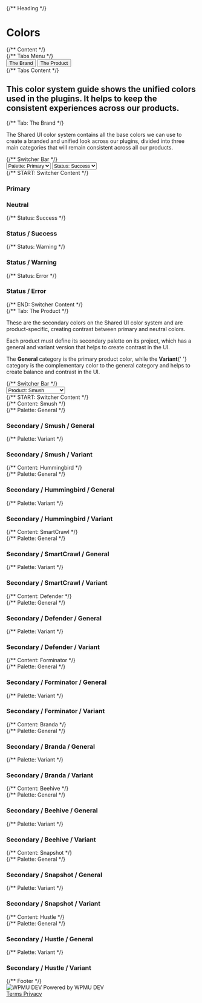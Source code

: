 

<Meta title="SUI/Utilities/Colors" />

<script>{CSB.loadTabs(document)}</script>

<script>{CSB.loadSwitcher(document)}</script>

<script>{CSB.loadPalette(document)}</script>

<div className="csb-page csb-page--white">
	{/** Heading */}
	<div className="csb-heading" style={{ borderBottom: 0 }}>
		<div className="csb-content">
			<h1 className="csb-page__title">Colors</h1>
		</div>
	</div>
	{/** Content */}
	<div className="csb-tabs">
		{/** Tabs Menu */}
		<div role="tablist" className="csb-tabs__menu manual">
			<div
				className="csb-content"
				style={{ paddingTop: 0, paddingBottom: 0 }}
			>
				<button
					id="tab__brand"
					className="csb-tabs__item"
					type="button"
					role="tab"
					aria-selected="true"
					aria-controls="tabpanel__brand"
				>
					<span className="csb-tabs__item-focus">The Brand</span>
				</button>
				<button
					id="tab__product"
					className="csb-tabs__item"
					type="button"
					role="tab"
					aria-selected="false"
					aria-controls="tabpanel__product"
					tabIndex="-1"
				>
					<span className="csb-tabs__item-focus">The Product</span>
				</button>
			</div>
		</div>
		{/** Tabs Content */}
		<div className="csb-tabs__content csb-content">
			<h2 className="csb-page__subtitle">
				This color system guide shows the unified colors used in the
				plugins. It helps to keep the consistent experiences across our
				products.
			</h2>
			{/** Tab: The Brand */}
			<div
				id="tabpanel__brand"
				className="csb-tabs__panel"
				role="tabpanel"
				aria-labelledby="tab__brand"
			>
				<div
					className="csb-block"
					style={{ borderBottom: 0, paddingBottom: 0 }}
				>
					<p>
						The Shared UI color system contains all the base colors
						we can use to create a branded and unified look across
						our plugins, divided into three main categories that
						will remain consistent across all our products.
					</p>
				</div>
				<div className="csb-block">
					<div className="csb-switcher">
						{/** Switcher Bar */}
						<div className="csb-switcher__bar">
							<select
								id="palette-picker"
								className="csb-select csb-switcher__select"
							>
								<option value="palette-picker--primary">
									Palette: Primary
								</option>
								<option value="palette-picker--neutral">
									Palette: Neutral
								</option>
								<option value="palette-picker--status">
									Palette: Status
								</option>
							</select>
							<select
								id="palette-status"
								className="csb-select csb-switcher__select is-hidden"
								data-switcher-parent="palette-picker"
								data-switcher-child="palette-picker--status"
							>
								<option value="palette-status--success">
									Status: Success
								</option>
								<option value="palette-status--warning">
									Status: Warning
								</option>
								<option value="palette-status--error">
									Status: Error
								</option>
							</select>
						</div>
						{/** START: Switcher Content */}
						<div
							id="palette-picker--primary"
							className="csb-switcher__content"
							data-switcher-group="palette-picker"
						>
							<h3 className="csb-block__title">Primary</h3>
							<ColorPalette>
								<ColorItem
									title="Blue / Dark / 10"
									colors={{
										'$color-primary--10': '#081630',
									}}
								/>
								<ColorItem
									title="Blue / Dark / 30"
									colors={{
										'$color-primary--30': '#184291',
									}}
								/>
								<ColorItem
									title="Blue / Base / 50"
									colors={{
										'$color-primary--50': '#286EF1',
									}}
								/>
								<ColorItem
									title="Blue / Light / 70"
									colors={{
										'$color-primary--70': '#D5E3FD',
									}}
								/>
								<ColorItem
									title="Blue / Light / 90"
									colors={{
										'$color-primary--90': '#EAF1FE',
									}}
								/>
							</ColorPalette>
						</div>
						<div
							id="palette-picker--neutral"
							className="csb-switcher__content is-hidden"
							data-switcher-group="palette-picker"
						>
							<h3 className="csb-block__title">Neutral</h3>
							<ColorPalette>
								<ColorItem
									title="Neutral / Dark / 10"
									colors={{
										'$color-neutral--10': '#1A1A1A',
									}}
								/>
								<ColorItem
									title="Neutral / Base / 50"
									colors={{
										'$color-neutral--50': '#505050',
									}}
								/>
								<ColorItem
									title="Neutral / Light / 60"
									colors={{
										'$color-neutral--60': '#737373',
									}}
								/>
								<ColorItem
									title="Neutral / Light / 70"
									colors={{
										'$color-neutral--70': '#AAAAAA',
									}}
								/>
								<ColorItem
									title="Neutral / Light / 80"
									colors={{
										'$color-neutral--80': '#E6E6E6',
									}}
								/>
								<ColorItem
									title="Neutral / Light / 90"
									colors={{
										'$color-neutral--90': '#F2F2F2',
									}}
								/>
								<ColorItem
									title="Neutral / Light / 95"
									colors={{
										'$color-neutral--95': '#F8F8F8',
									}}
								/>
								<ColorItem
									title="Neutral / Light / 100"
									colors={{
										'$color-neutral--100': '#FFFFFF',
									}}
								/>
							</ColorPalette>
						</div>
						<div
							id="palette-picker--status"
							className="csb-switcher__content is-hidden"
							data-switcher-group="palette-picker"
						>
							{/** Status: Success */}
							<div
								id="palette-status--success"
								className="csb-switcher__content"
								data-switcher-group="palette-status"
							>
								<h3 className="csb-block__title">
									Status / Success
								</h3>
								<ColorPalette>
									<ColorItem
										title="Green / Dark / 10"
										colors={{
											'$color-success--10': '#05250F',
										}}
									/>
									<ColorItem
										title="Green / Dark / 30"
										colors={{
											'$color-success--30': '#0C5E26',
										}}
									/>
									<ColorItem
										title="Green / Base / 50"
										colors={{
											'$color-success--50': '#18BB4B',
										}}
									/>
									<ColorItem
										title="Green / Light / 70"
										colors={{
											'$color-success--70': '#BAEBC9',
										}}
									/>
									<ColorItem
										title="Green / Light / 90"
										colors={{
											'$color-success--90': '#E8F8ED',
										}}
									/>
								</ColorPalette>
							</div>
							{/** Status: Warning */}
							<div
								id="palette-status--warning"
								className="csb-switcher__content is-hidden"
								data-switcher-group="palette-status"
							>
								<h3 className="csb-block__title">
									Status / Warning
								</h3>
								<ColorPalette>
									<ColorItem
										title="Yellow / Dark / 10"
										colors={{
											'$color-warning--10': '#191609',
										}}
									/>
									<ColorItem
										title="Yellow / Dark / 30"
										colors={{
											'$color-warning--30': '#5B502B',
										}}
									/>
									<ColorItem
										title="Yellow / Base / 50"
										colors={{
											'$color-warning--50': '#FFCC20',
										}}
									/>
									<ColorItem
										title="Yellow / Light / 70"
										colors={{
											'$color-warning--70': '#FFF4CE',
										}}
									/>
									<ColorItem
										title="Yellow / Light / 90"
										colors={{
											'$color-warning--90': '#FFFBEF',
										}}
									/>
								</ColorPalette>
							</div>
							{/** Status: Error */}
							<div
								id="palette-status--error"
								className="csb-switcher__content is-hidden"
								data-switcher-group="palette-status"
							>
								<h3 className="csb-block__title">
									Status / Error
								</h3>
								<ColorPalette>
									<ColorItem
										title="Red / Dark / 10"
										colors={{
											'$color-error--10': '#180909',
										}}
									/>
									<ColorItem
										title="Red / Dark / 30"
										colors={{
											'$color-error--30': '#AB403E',
										}}
									/>
									<ColorItem
										title="Red / Base / 50"
										colors={{
											'$color-error--50': '#F45C59',
										}}
									/>
									<ColorItem
										title="Red / Light / 70"
										colors={{
											'$color-error--70': '#FCCECD',
										}}
									/>
									<ColorItem
										title="Red / Light / 90"
										colors={{
											'$color-error--90': '#FEEFEE',
										}}
									/>
								</ColorPalette>
							</div>
						</div>
						{/** END: Switcher Content */}
					</div>
				</div>
			</div>
			{/** Tab: The Product */}
			<div
				id="tabpanel__product"
				className="csb-tabs__panel is-hidden"
				role="tabpanel"
				aria-labelledby="tab__product"
			>
				<div
					className="csb-block"
					style={{ borderBottom: 0, paddingBottom: 0 }}
				>
					<p>
						These are the secondary colors on the Shared UI color
						system and are product-specific, creating contrast
						between primary and neutral colors.
					</p>
					<p>
						Each product must define its secondary palette on its
						project, which has a general and variant version that
						helps to create contrast in the UI.
					</p>
					<p>
						The <strong>General</strong> category is the primary
						product color, while the <strong>Variant</strong>{' '}
						category is the complementary color to the general
						category and helps to create balance and contrast in the
						UI.
					</p>
				</div>
				<div className="csb-block">
					<div className="csb-switcher">
						{/** Switcher Bar */}
						<div className="csb-switcher__bar">
							<select
								id="subpalette-picker"
								className="csb-select csb-switcher__select"
							>
								<option value="subpalette-picker--smush">
									Product: Smush
								</option>
								<option value="subpalette-picker--hummingbird">
									Product: Hummingbird
								</option>
								<option value="subpalette-picker--smartcrawl">
									Product: SmartCrawl
								</option>
								<option value="subpalette-picker--defender">
									Product: Defender
								</option>
								<option value="subpalette-picker--forminator">
									Product: Forminator
								</option>
								<option value="subpalette-picker--branda">
									Product: Branda
								</option>
								<option value="subpalette-picker--beehive">
									Product: Beehive
								</option>
								<option value="subpalette-picker--snapshot">
									Product: Snapshot
								</option>
								<option value="subpalette-picker--hustle">
									Product: Hustle
								</option>
							</select>
						</div>
						{/** START: Switcher Content */}
						<div className="csb-switcher__content">
							{/** Content: Smush */}
							<div
								id="subpalette-picker--smush"
								className="csb-switcher__content"
								data-switcher-group="subpalette-picker"
							>
								{/** Palette: General */}
								<div className="csb-block">
									<h3 className="csb-block__title">
										Secondary / Smush / General
									</h3>
									<ColorPalette>
										<ColorItem
											title="General / Dark / 10"
											colors={{
												'hsl(190,67,11)': '#09272D',
											}}
										/>
										<ColorItem
											title="General / Dark / 30"
											colors={{
												'hsl(189,68,16)': '#0D3B43',
											}}
										/>
										<ColorItem
											title="General / Base / 50"
											colors={{
												'hsl(189,74,53)': '#2DC4E0',
											}}
										/>
										<ColorItem
											title="General / Light / 70"
											colors={{
												'hsl(190,75,86)': '#C0EDF6',
											}}
										/>
										<ColorItem
											title="General / Light / 90"
											colors={{
												'hsl(190,75,95)': '#EAF9FC',
											}}
										/>
									</ColorPalette>
								</div>
								{/** Palette: Variant */}
								<div className="csb-block">
									<h3 className="csb-block__title">
										Secondary / Smush / Variant
									</h3>
									<ColorPalette>
										<ColorItem
											title="Variant / Dark / 10"
											colors={{
												'hsl(260,43,4)': '#09060F',
											}}
										/>
										<ColorItem
											title="Variant / Dark / 30"
											colors={{
												'hsl(262,44,19)': '#2B1B46',
											}}
										/>
										<ColorItem
											title="Variant / Base / 50"
											colors={{
												'hsl(263,45,21)': '#2F1D4D',
											}}
										/>
										<ColorItem
											title="Variant / Light / 70"
											colors={{
												'hsl(264,67,85)': '#D3BEF2',
											}}
										/>
										<ColorItem
											title="Variant / Light / 90"
											colors={{
												'hsl(265,100,95)': '#F1E7FF',
											}}
										/>
									</ColorPalette>
								</div>
							</div>
							{/** Content: Hummingbird */}
							<div
								id="subpalette-picker--hummingbird"
								className="csb-switcher__content is-hidden"
								data-switcher-group="subpalette-picker"
							>
								{/** Palette: General */}
								<div className="csb-block">
									<h3 className="csb-block__title">
										Secondary / Hummingbird / General
									</h3>
									<ColorPalette>
										<ColorItem
											title="General / Dark / 10"
											colors={{
												'hsl(25,62,12)': '#331C0C',
											}}
										/>
										<ColorItem
											title="General / Dark / 30"
											colors={{
												'hsl(25,62,31)': '#80471E',
											}}
										/>
										<ColorItem
											title="General / Base / 50"
											colors={{
												'hsl(25,100,62)': '#FF8E3C',
											}}
										/>
										<ColorItem
											title="General / Light / 70"
											colors={{
												'hsl(25,100,89)': '#FFDDC5',
											}}
										/>
										<ColorItem
											title="General / Light / 90"
											colors={{
												'hsl(25,100,96)': '#FFF4EC',
											}}
										/>
									</ColorPalette>
								</div>
								{/** Palette: Variant */}
								<div className="csb-block">
									<h3 className="csb-block__title">
										Secondary / Hummingbird / Variant
									</h3>
									<ColorPalette>
										<ColorItem
											title="Variant / Dark / 10"
											colors={{
												'hsl(188,62,5)': '#051315',
											}}
										/>
										<ColorItem
											title="Variant / Dark / 30"
											colors={{
												'hsl(186,58,13)': '#0E3135',
											}}
										/>
										<ColorItem
											title="Variant / Base / 50"
											colors={{
												'hsl(186,59,26)': '#1B6169',
											}}
										/>
										<ColorItem
											title="Variant / Light / 70"
											colors={{
												'hsl(185,20,78)': '#BBD0D2',
											}}
										/>
										<ColorItem
											title="Variant / Light / 90"
											colors={{
												'hsl(187,21,93)': '#E8EFF0',
											}}
										/>
									</ColorPalette>
								</div>
							</div>
							{/** Content: SmartCrawl */}
							<div
								id="subpalette-picker--smartcrawl"
								className="csb-switcher__content is-hidden"
								data-switcher-group="subpalette-picker"
							>
								{/** Palette: General */}
								<div className="csb-block">
									<h3 className="csb-block__title">
										Secondary / SmartCrawl / General
									</h3>
									<ColorPalette>
										<ColorItem
											title="General / Dark / 10"
											colors={{
												'hsl(7,91,9)': '#2C0702',
											}}
										/>
										<ColorItem
											title="General / Dark / 30"
											colors={{
												'hsl(7,91,32)': '#9B1907',
											}}
										/>
										<ColorItem
											title="General / Base / 50"
											colors={{
												'hsl(7,91,45)': '#DE240A',
											}}
										/>
										<ColorItem
											title="General / Light / 70"
											colors={{
												'hsl(7,76,84)': '#F5BDB6',
											}}
										/>
										<ColorItem
											title="General / Light / 90"
											colors={{
												'hsl(6,78,95)': '#FCE9E7',
											}}
										/>
									</ColorPalette>
								</div>
								{/** Palette: Variant */}
								<div className="csb-block">
									<h3 className="csb-block__title">
										Secondary / SmartCrawl / Variant
									</h3>
									<ColorPalette>
										<ColorItem
											title="Variant / Dark / 10"
											colors={{
												'hsl(210,2,17)': '#2B2C2D',
											}}
										/>
										<ColorItem
											title="Variant / Dark / 30"
											colors={{
												'hsl(200,3,60)': '#979B9D',
											}}
										/>
										<ColorItem
											title="Variant / Base / 50"
											colors={{
												'hsl(193,13,86)': '#D7DEE0',
											}}
										/>
										<ColorItem
											title="Variant / Light / 70"
											colors={{
												'hsl(195,14,95)': '#EFF2F3',
											}}
										/>
										<ColorItem
											title="Variant / Light / 90"
											colors={{
												'hsl(210,14,97)': '#F7F8F9',
											}}
										/>
									</ColorPalette>
								</div>
							</div>
							{/** Content: Defender */}
							<div
								id="subpalette-picker--defender"
								className="csb-switcher__content is-hidden"
								data-switcher-group="subpalette-picker"
							>
								{/** Palette: General */}
								<div className="csb-block">
									<h3 className="csb-block__title">
										Secondary / Defender / General
									</h3>
									<ColorPalette>
										<ColorItem
											title="General / Dark / 10"
											colors={{
												'hsl(0,0,2)': '#040404',
											}}
										/>
										<ColorItem
											title="General / Dark / 30"
											colors={{
												'hsl(220,5,12)': '#1C1D1F',
											}}
										/>
										<ColorItem
											title="General / Base / 50"
											colors={{
												'hsl(210,5,16)': '#282A2C',
											}}
										/>
										<ColorItem
											title="General / Light / 70"
											colors={{
												'hsl(240,1,75)': '#BFBFC0',
											}}
										/>
										<ColorItem
											title="General / Light / 90"
											colors={{
												'hsl(0,0,92)': '#EAEAEA',
											}}
										/>
									</ColorPalette>
								</div>
								{/** Palette: Variant */}
								<div className="csb-block">
									<h3 className="csb-block__title">
										Secondary / Defender / Variant
									</h3>
									<ColorPalette>
										<ColorItem
											title="Variant / Dark / 10"
											colors={{
												'hsl(26,72,6)': '#190D04',
											}}
										/>
										<ColorItem
											title="Variant / Dark / 30"
											colors={{
												'hsl(25,70,35)': '#964E1A',
											}}
										/>
										<ColorItem
											title="Variant / Base / 50"
											colors={{
												'hsl(25,95,58)': '#FA822C',
											}}
										/>
										<ColorItem
											title="Variant / Light / 70"
											colors={{
												'hsl(25,97,87)': '#FEDAC0',
											}}
										/>
										<ColorItem
											title="Variant / Light / 90"
											colors={{
												'hsl(26,100,96)': '#FFF3EA',
											}}
										/>
									</ColorPalette>
								</div>
							</div>
							{/** Content: Forminator */}
							<div
								id="subpalette-picker--forminator"
								className="csb-switcher__content is-hidden"
								data-switcher-group="subpalette-picker"
							>
								{/** Palette: General */}
								<div className="csb-block">
									<h3 className="csb-block__title">
										Secondary / Forminator / General
									</h3>
									<ColorPalette>
										<ColorItem
											title="General / Dark / 10"
											colors={{
												'hsl(228,45,4)': '#060810',
											}}
										/>
										<ColorItem
											title="General / Dark / 30"
											colors={{
												'hsl(231,44,14)': '#141934',
											}}
										/>
										<ColorItem
											title="General / Base / 50"
											colors={{
												'hsl(229,45,22)': '#1F2852',
											}}
										/>
										<ColorItem
											title="General / Light / 70"
											colors={{
												'hsl(228,13,77)': '#BCBFCB',
											}}
										/>
										<ColorItem
											title="General / Light / 90"
											colors={{
												'hsl(228,13,92)': '#E9EAEE',
											}}
										/>
									</ColorPalette>
								</div>
								{/** Palette: Variant */}
								<div className="csb-block">
									<h3 className="csb-block__title">
										Secondary / Forminator / Variant
									</h3>
									<ColorPalette>
										<ColorItem
											title="Variant / Dark / 10"
											colors={{
												'hsl(50,7,17)': '#2E2D28',
											}}
										/>
										<ColorItem
											title="Variant / Dark / 30"
											colors={{
												'hsl(44,7,43)': '#747065',
											}}
										/>
										<ColorItem
											title="Variant / Base / 50"
											colors={{
												'hsl(45,40,85)': '#E8E0C9',
											}}
										/>
										<ColorItem
											title="Variant / Light / 70"
											colors={{
												'hsl(44,43,93)': '#F5F1E6',
											}}
										/>
										<ColorItem
											title="Variant / Light / 90"
											colors={{
												'hsl(50,37,97)': '#FAF9F4',
											}}
										/>
									</ColorPalette>
								</div>
							</div>
							{/** Content: Branda */}
							<div
								id="subpalette-picker--branda"
								className="csb-switcher__content is-hidden"
								data-switcher-group="subpalette-picker"
							>
								{/** Palette: General */}
								<div className="csb-block">
									<h3 className="csb-block__title">
										Secondary / Branda / General
									</h3>
									<ColorPalette>
										<ColorItem
											title="General / Dark / 10"
											colors={{
												'hsl(0,32,15)': '#331A1A',
											}}
										/>
										<ColorItem
											title="General / Dark / 30"
											colors={{
												'hsl(358,33,45)': '#994D4F',
											}}
										/>
										<ColorItem
											title="General / Base / 50"
											colors={{
												'hsl(359,100,75)': '#FF8184',
											}}
										/>
										<ColorItem
											title="General / Light / 70"
											colors={{
												'hsl(358,100,93)': '#FFD9DA',
											}}
										/>
										<ColorItem
											title="General / Light / 90"
											colors={{
												'hsl(355,100,97)': '#FFF2F3',
											}}
										/>
									</ColorPalette>
								</div>
								{/** Palette: Variant */}
								<div className="csb-block">
									<h3 className="csb-block__title">
										Secondary / Branda / Variant
									</h3>
									<ColorPalette>
										<ColorItem
											title="Variant / Dark / 10"
											colors={{
												'hsl(0,0,1)': '#030303',
											}}
										/>
										<ColorItem
											title="Variant / Dark / 30"
											colors={{
												'hsl(0,0,7)': '#121212',
											}}
										/>
										<ColorItem
											title="Variant / Base / 50"
											colors={{
												'hsl(0,0,10)': '#1A1A1A',
											}}
										/>
										<ColorItem
											title="Variant / Light / 70"
											colors={{
												'hsl(0,0,73)': '#BABABA',
											}}
										/>
										<ColorItem
											title="Variant / Light / 90"
											colors={{
												'hsl(0,0,91)': '#E8E8E8',
											}}
										/>
									</ColorPalette>
								</div>
							</div>
							{/** Content: Beehive */}
							<div
								id="subpalette-picker--beehive"
								className="csb-switcher__content is-hidden"
								data-switcher-group="subpalette-picker"
							>
								{/** Palette: General */}
								<div className="csb-block">
									<h3 className="csb-block__title">
										Secondary / Beehive / General
									</h3>
									<ColorPalette>
										<ColorItem
											title="General / Dark / 10"
											colors={{
												'hsl(219,100,7)': '#000C22',
											}}
										/>
										<ColorItem
											title="General / Dark / 30"
											colors={{
												'hsl(220,98,20)': '#012365',
											}}
										/>
										<ColorItem
											title="General / Base / 50"
											colors={{
												'hsl(220,99,33)': '#013AA9',
											}}
										/>
										<ColorItem
											title="General / Light / 70"
											colors={{
												'hsl(220,49,80)': '#B3C4E5',
											}}
										/>
										<ColorItem
											title="General / Light / 90"
											colors={{
												'hsl(221,47,93)': '#E6EBF6',
											}}
										/>
									</ColorPalette>
								</div>
								{/** Palette: Variant */}
								<div className="csb-block">
									<h3 className="csb-block__title">
										Secondary / Beehive / Variant
									</h3>
									<ColorPalette>
										<ColorItem
											title="Variant / Dark / 10"
											colors={{
												'hsl(43,46,14)': '#332A13',
											}}
										/>
										<ColorItem
											title="Variant / Dark / 30"
											colors={{
												'hsl(43,45,34)': '#7F6930',
											}}
										/>
										<ColorItem
											title="Variant / Base / 50"
											colors={{
												'hsl(43,99,69)': '#FED260',
											}}
										/>
										<ColorItem
											title="Variant / Light / 70"
											colors={{
												'hsl(44,100,91)': '#FFF2CF',
											}}
										/>
										<ColorItem
											title="Variant / Light / 90"
											colors={{
												'hsl(45,100,97)': '#FFFBEF',
											}}
										/>
									</ColorPalette>
								</div>
							</div>
							{/** Content: Snapshot */}
							<div
								id="subpalette-picker--snapshot"
								className="csb-switcher__content is-hidden"
								data-switcher-group="subpalette-picker"
							>
								{/** Palette: General */}
								<div className="csb-block">
									<h3 className="csb-block__title">
										Secondary / Snapshot / General
									</h3>
									<ColorPalette>
										<ColorItem
											title="General / Dark / 10"
											colors={{
												'hsl(280,67,4)': '#0B030F',
											}}
										/>
										<ColorItem
											title="General / Dark / 30"
											colors={{
												'hsl(277,66,13)': '#250B35',
											}}
										/>
										<ColorItem
											title="General / Base / 50"
											colors={{
												'hsl(219,57,24)': '#1A325E',
											}}
										/>
										<ColorItem
											title="General / Light / 70"
											colors={{
												'hsl(278,14,67)': '#AE9FB7',
											}}
										/>
										<ColorItem
											title="General / Light / 90"
											colors={{
												'hsl(280,14,92)': '#EBE7ED',
											}}
										/>
									</ColorPalette>
								</div>
								{/** Palette: Variant */}
								<div className="csb-block">
									<h3 className="csb-block__title">
										Secondary / Snapshot / Variant
									</h3>
									<ColorPalette>
										<ColorItem
											title="Variant / Dark / 10"
											colors={{
												'hsl(0,0,1)': '#020202',
											}}
										/>
										<ColorItem
											title="Variant / Dark / 30"
											colors={{
												'hsl(120,8,3)': '#060706',
											}}
										/>
										<ColorItem
											title="Variant / Base / 50"
											colors={{
												'hsl(100,7,8)': '#141613',
											}}
										/>
										<ColorItem
											title="Variant / Light / 70"
											colors={{
												'hsl(60,1,72)': '#B9B9B8',
											}}
										/>
										<ColorItem
											title="Variant / Light / 90"
											colors={{
												'hsl(60,2,91)': '#E8E8E7',
											}}
										/>
									</ColorPalette>
								</div>
							</div>
							{/** Content: Hustle */}
							<div
								id="subpalette-picker--hustle"
								className="csb-switcher__content is-hidden"
								data-switcher-group="subpalette-picker"
							>
								{/** Palette: General */}
								<div className="csb-block">
									<h3 className="csb-block__title">
										Secondary / Hustle / General
									</h3>
									<ColorPalette>
										<ColorItem
											title="General / Dark / 10"
											colors={{
												'hsl(0,0,10)': '#1A1A1A',
											}}
										/>
										<ColorItem
											title="General / Dark / 30"
											colors={{
												'hsl(0,0,1)': '#030303',
											}}
										/>
										<ColorItem
											title="General / Base / 50"
											colors={{
												'hsl(0,0,7)': '#121212',
											}}
										/>
										<ColorItem
											title="General / Light / 70"
											colors={{
												'hsl(0,0,73)': '#BABABA',
											}}
										/>
										<ColorItem
											title="General / Light / 90"
											colors={{
												'hsl(0,0,91)': '#E8E8E8',
											}}
										/>
									</ColorPalette>
								</div>
								{/** Palette: Variant */}
								<div className="csb-block">
									<h3 className="csb-block__title">
										Secondary / Hustle / Variant
									</h3>
									<ColorPalette>
										<ColorItem
											title="Variant / Dark / 10"
											colors={{
												'hsl(40,65,18)': '#4C3810',
											}}
										/>
										<ColorItem
											title="Variant / Dark / 30"
											colors={{
												'hsl(39,67,42)': '#B38224',
											}}
										/>
										<ColorItem
											title="Variant / Base / 50"
											colors={{
												'hsl(40,100,60)': '#FFBA34',
											}}
										/>
										<ColorItem
											title="Variant / Light / 70"
											colors={{
												'hsl(39,100,88)': '#FFEAC2',
											}}
										/>
										<ColorItem
											title="Variant / Light / 90"
											colors={{
												'hsl(39,100,96)': '#FFF8EB',
											}}
										/>
									</ColorPalette>
								</div>
							</div>
						</div>
					</div>
				</div>
			</div>
		</div>
	</div>
	{/** Footer */}
	<div className="csb-footer csb-footer--white">
		<div className="csb-footer__print">
			<img src={logo} alt="WPMU DEV" aria-hidden="true" />
			Powered by WPMU DEV
		</div>
		<div className="csb-footer__links">
			<a
				href="https://wpmudev.com/terms-of-service/"
				target="_blank"
				rel="nofollow"
				className="csb-footer__link"
			>
				Terms
			</a>
			<a
				href="https://incsub.com/privacy-policy/"
				target="_blank"
				rel="nofollow"
				className="csb-footer__link"
			>
				Privacy
			</a>
		</div>
	</div>
</div>
